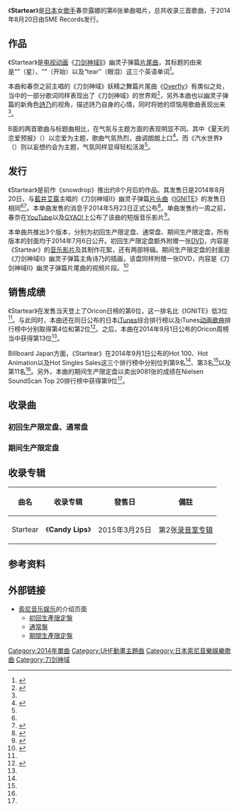 {{noteTA
|G1=SAO
}}
{{Infobox single
| Name            = Startear
| Artist          = [[春奈露娜|春奈露娜]]
| Cover           = Startear by Haruna Luna.jpg
| Album           = Candy Lips
| A-side          =
| B-side          = 夏天的恋爱预报<br />汽水世界
| Released        = 2014年8月20日
| Format          = [[单曲|单曲]]
| Recorded        =
| Genre           = [[J-POP|J-POP]]、[[动画歌曲|动画歌曲]]
| Length          = 5:02<ref name="tower">{{Cite web|url=http://tower.jp/item/tracks/3612501|script-title=ja:Startear ［CD+DVD］＜初回生産限定盤＞|publisher=[[淘儿唱片|TOWER RECORDS]]|accessdate=2014-08-19|archive-date=2014-08-19|archive-url=https://web.archive.org/web/20140819085645/http://tower.jp/item/tracks/3612501|dead-url=no}}</ref>
| Label           = [[SME_Records|SME Records]]
| Writer          = 春奈露娜（作詞）<br />Saku（作詞、作曲）
| Producer        =
| Certification   =
| Chart position  = *周榜13位{{smaller|（[[Oricon公信榜|Oricon]]）}}<ref name="oriconweek">{{Cite web|url=http://www.oricon.co.jp/prof/artist/561652/products/music/1081733/1/|script-title=ja:Startear（初回生産限定盤） | 春奈るな|publisher=Oricon|accessdate=2014-08-27|archive-date=2014-09-03|archive-url=https://web.archive.org/web/20140903135636/http://www.oricon.co.jp/prof/artist/561652/products/music/1081733/1/|dead-url=no}}</ref>
*日榜6位{{smaller|（Oricon）}}<ref name="oricondaily">{{cite web|url=http://www.tnsori.com/archives/52023089.html|script-title=ja:14/08/20(水)付オリコンシングルデイリー：ゴールデンボンバー「ローラの傷だらけ」が2日目で1位獲得！「特典なし」「イベントなし」「1種」で頂点へ|publisher=The Natsu Style|date=2014-08-21|accessdate=2016-04-18|archive-date=2016-04-28|archive-url=https://web.archive.org/web/20160428171034/http://www.tnsori.com/archives/52023089.html|dead-url=no}}</ref>
*2014年8月度月榜42位{{smaller|（Oricon）}}<ref>{{cite web|url=http://www.oricon.co.jp/rank/js/m/2014-08/more/6/|script-title=ja:2014年08月のCDシングル月間ランキング|publisher=Oricon|archiveurl=https://web.archive.org/web/20140911052721/http://www.oricon.co.jp/rank/js/m/2014-08/more/6/|archivedate=2014-09-11|accessdate=2016-04-18|dead-url=no}}</ref>
*9位{{smaller|（[[告示牌_(雜誌)|Billboard]] Japan Hot 100）}}<ref name="billboardhot100">{{Cite web|url=http://www.billboard-japan.com/charts/detail?a=hot100&year=2014&month=09&day=1|script-title=ja:Billboard Japan Hot 100 2014/09/01 付け|work=[[日本公告牌|Billboard JAPAN]]|publisher={{lang|ja|阪神コンテンツリンク}}|accessdate=2014-08-27|archive-date=2014-09-03|archive-url=https://web.archive.org/web/20140903045702/http://www.billboard-japan.com/charts/detail?a=hot100&year=2014&month=09&day=1|dead-url=no}}</ref>
*3位{{smaller|（[[Billboard_Japan_Hot_Animation|Billboard Japan Hot Animation]]）}}<ref name="billboardanime">{{Cite web|url=http://www.billboard-japan.com/charts/detail?a=anime&year=2014&month=09&day=1|script-title=ja:Billboard Japan Hot Animation 2014/09/01 付け|work=Billboard JAPAN|publisher={{lang|ja|阪神コンテンツリンク}}|accessdate=2014-08-27|archive-date=2014-09-03|archive-url=https://web.archive.org/web/20140903045708/http://www.billboard-japan.com/charts/detail?a=anime&year=2014&month=09&day=1|dead-url=no}}</ref>
*11位{{smaller|（Billboard Japan Hot Singles Sales）}}<ref name="billboardhotsales">{{Cite web|url=http://www.billboard-japan.com/charts/detail?a=sales&year=2014&month=09&day=1|script-title=ja:Billboard Japan Hot Singles Sales 2014/09/01 付け|work=Billboard JAPAN|publisher={{lang|ja|阪神コンテンツリンク}}|accessdate=2014-08-27|archive-date=2014-09-03|archive-url=https://web.archive.org/web/20140903045558/http://www.billboard-japan.com/charts/detail?a=sales&year=2014&month=09&day=1|dead-url=no}}</ref>
*9位{{smaller|（{{link-en|Nielsen SoundScan|Nielsen SoundScan Top 20}}）（期间生产限定盘）}}<ref name="nielsen">{{Cite web|url=http://www.phileweb.com/ranking/cd-top20/1862.html|script-title=ja:週間 CDソフト TOP20 シングル ランキング TOP20 2014年8月18日〜2014年8月24日 調査分|work=Phile-web|publisher=音元出版|accessdate=2014-08-27|archive-date=2014年9月3日|archive-url=https://web.archive.org/web/20140903082103/http://www.phileweb.com/ranking/cd-top20/1862.html|dead-url=no}}</ref>
*周榜登场次数10次{{smaller|（Oricon）}}<ref name="oriconweek"/>
| Last single     = snowdrop<br />（2013年）
| This single     = '''Startear'''<br />（2014年）
| Next single     = {{lang|ja|君色シグナル}}<br />（2015年）
| Misc = {{External music video|{{YouTube|FwUC1dOEJ-Y|{{lang|ja|春奈るな}}　『Startear MV(short ver.)』 }}}}
{{Extra track listing
| Album = Candy Lips
| Type = studio
| prev_track = {{lang|ja|みんな絶対キミが好き}}
| prev_no = 3
| this_track = '''Startear'''
| track_no = 4
| next_track = DESSERT
| next_no = 5
}}}}
《'''Startear'''》是[[日本|日本]]女[[歌手|歌手]]春奈露娜的第6张单曲唱片，总共收录三首歌曲，于2014年8月20日由SME Records发行。

== 作品 ==
《Startear》是[[电视动画|电视动画]]《[[刀劍神域_(動畫)|刀剑神域II]]》幽灵子弹篇[[片尾曲|片尾曲]]，其标题的由来是“{{lang|en|Star}}”（星）、“{{lang|en|Start}}”（开始）以及“tear”（眼泪）这三个英语单词<ref name="anican">{{cite interview|subject={{lang|ja|春奈るな}}|url=http://anican.jp/interview/%E6%98%A5%E5%A5%88%E3%82%8B%E3%81%AA%E3%80%8Cstartear%E3%80%8D%E3%82%A4%E3%83%B3%E3%82%BF%E3%83%93%E3%83%A5%E3%83%BC/|script-title=ja:春奈るな「Startear」インタビュー|program={{lang|ja|アニカンジェイピー}}|accessdate=2016-04-20|archiveurl=https://web.archive.org/web/20160426215409/http://anican.jp/interview/%E6%98%A5%E5%A5%88%E3%82%8B%E3%81%AA%E3%80%8Cstartear%E3%80%8D%E3%82%A4%E3%83%B3%E3%82%BF%E3%83%93%E3%83%A5%E3%83%BC/|archivedate=2016-04-26|deadurl=yes}}</ref>。

本曲和春奈之前主唱的《刀剑神域》妖精之舞篇片尾曲《[[Overfly|Overfly]]》有类似之处，当中的一部分歌词同样表现出了《刀剑神域》的世界观<ref>{{cite web|url=http://animeanime.jp/article/2014/06/17/19120.html|script-title=ja:春奈るな新曲「Startear」、「ソードアート・オンラインII」EDテーマに起用|publisher={{lang|ja|アニメ！アニメ！}}|date=2014-06-17|accessdate=2016-04-20|archive-date=2015-07-11|archive-url=https://web.archive.org/web/20150711160024/http://animeanime.jp/article/2014/06/17/19120.html|dead-url=no}}</ref>，另外本曲也以幽灵子弹篇的新角色[[刀劍神域角色列表#朝田詩乃|詩乃]]的视角，描述詩乃自身的心情，同时将她的烦恼用歌曲表现出来<ref name="anican"/>。

B面的两首歌曲与标题曲相比，在气氛与主题方面的表现明显不同。其中《夏天的恋爱预报》（{{lang|ja|夏の恋予報}}）以恋爱为主题，歌曲气氛热烈，曲调朗朗上口<ref>{{Cite journal|journal={{lang|ja|リスアニ!}}|script-title=ja:EDテーマ「Starter」 春奈るな INTERVIEW|volume=Vol.18|issue=|pages=25|author=|date=2014-08-08|publisher=M-ON! Entertainment|id=ISBN 978-4-78-977215-0|ref={{SfnRef|{{lang|ja|リスアニ!}}|Vol.18}}}}</ref>。而《汽水世界》（{{lang|ja|ラムネセカイ}}）则以妄想约会为主题，气氛同样显得轻松活泼<ref name="anican"/>。

== 发行 ==
《Startear》是前作《snowdrop》推出约8个月后的作品。其发售日是2014年8月20日，与[[藍井艾露|藍井艾露]]主唱的《刀剑神域II》幽灵子弹篇[[片头曲|片头曲]]《[[IGNITE|IGNITE]]》的发售日相同<ref name="lisani20140820"/><ref>{{cite web|url=http://www.animate.tv/news/details.php?id=1403849463|script-title=ja:藍井エイルさん＆春奈るなさん熱唱で、観客800人が大熱狂！　「SAOII放送開始記念スペシャルライブ」より、公式レポートをお届け！|publisher={{lang|ja|アニメイトTV！}}|date=2014-06-27|accessdate=2016-04-19|archive-date=2014-09-02|archive-url=https://web.archive.org/web/20140902091506/http://www.animate.tv/news/details.php?id=1403849463|dead-url=no}}</ref>。本单曲发售的消息于2014年5月23日正式公布<ref>{{cite web|url=http://animeanime.jp/article/2014/05/23/18789.html|script-title=ja:「ソードアート・オンラインII」OP：藍井エイル＆ED：春奈るな　8月20日同時リリース|publisher={{lang|ja|アニメ！アニメ！}}|date=2014-05-23|accessdate=2016-04-19|archive-date=2016-09-15|archive-url=https://web.archive.org/web/20160915154419/http://animeanime.jp/article/2014/05/23/18789.html|dead-url=no}}</ref>。单曲发售约一周之前，春奈在[[YouTube|YouTube]]以及[[GYAO!|GYAO!]]上公布了该曲的短版音乐影片<ref>{{cite web|url=http://natalie.mu/music/news/123653|script-title=ja:藍井&春奈「SAO II」主題歌PVをともに公開|publisher=natalie|date=2014-08-14|accessdate=2016-04-19|archive-date=2016-04-27|archive-url=https://web.archive.org/web/20160427141139/http://natalie.mu/music/news/123653|dead-url=no}}</ref>。

本单曲共推出3个版本，分别为初回生产限定盘、通常盘、期间生产限定盘，所有版本的封面均于2014年7月6日公开。初回生产限定盘额外附赠一张[[DVD|DVD]]，内容是《Startear》的[[音乐影片|音乐影片]]及其制作花絮，还有两部特辑。期间生产限定盘的封面是《刀剑神域II》幽灵子弹篇主角诗乃的插画，该盘同样附赠一张DVD，内容是《刀剑神域II》幽灵子弹篇片尾曲的视频片段。<ref name="sonymusic">{{cite web|url=http://www.sonymusic.co.jp/artist/Lunaharuna/info/441872|script-title=ja:春奈るな「Startear」の詳細を発表！ SAOⅡ描き下ろしジャケットも初公開!!|publisher=Sony Music|date=2014-07-06|accessdate=2016-04-19|archivedate=2014-10-11|archiveurl=https://web.archive.org/web/20141011013254/http://www.sonymusic.co.jp/artist/Lunaharuna/info/441872|deadurl=no}}</ref>

== 销售成绩 ==
《Startear》在发售当天登上了Oricon日榜的第6位，这一排名比《IGNITE》低3位<ref name="oricondaily"/>。与此同时，本曲还在同日公布的日本[[iTunes|iTunes]]综合排行榜以及iTunes[[动画歌曲|动画歌曲]]排行榜中分别取得第4位和第2位<ref name="lisani20140820">{{Cite web|url=http://www.lisani.jp/news/id98583|script-title=ja:本日発売！藍井エイル、春奈るなの『ソードアート・オンラインⅡ』主題歌が、それぞれ各音楽チャートを席巻中！|publisher={{lang|ja|リスアニ！}}WEB|date=2014-08-20|accessdate=2014-08-27|deadurl=yes|archiveurl=https://archive.is/20140827080745/http://www.lisani.jp/news/id98583|archivedate=2014-08-27}}</ref>。之后，本曲在2014年9月1日公布的Oricon周榜当中获得第13位<ref name="oriconweek"/>。

Billboard Japan方面，《Startear》在2014年9月1日公布的Hot 100、Hot Animation以及Hot Singles Sales这三个排行榜中分别位列第9名<ref name="billboardhot100"/>、第3名<ref name="billboardanime"/>以及第11名<ref name="billboardhotsales"/>。另外，本曲的期间生产限定盘以卖出9081张的成绩在Nielsen SoundScan Top 20排行榜中获得第9位<ref name="nielsen"/>。

== 收录曲 ==
=== 初回生产限定盘、通常盘 ===
{{tracklist
| collapsed       = 
| headline        = CD单曲<ref name="tower" /><ref name="sonymusic"/>
| extra_column    = 编曲
| total_length    = 18:27

| all_writing     =
| all_lyrics      =

| all_music       = 
| all_arrangements =

| title1          = Startear
| note1           = 
| writer1         = 
| lyrics1         = 春奈露娜、Saku
| music1          = Saku
| extra1          = Saku
| length1         = 5:02

| title2          = 夏天的恋爱预报（{{lang|ja|夏の恋予報}}）
| note2           = 
| writer2         = 
| lyrics2         = 時森和之
| music2          = 時森和之
| extra2          = 安永龙平
| length2         = 4:21

| title3          = 汽水世界（{{lang|ja|ラムネセカイ}}）
| note3           = 
| writer3         =  
| lyrics3         = 大桥莉子
| music3          = 大桥莉子
| extra3          = 铃木裕明
| length3         = 4:04

| title4          = Startear -Instrumental-
| note4           = 
| writer4         = 
| lyrics4         = 
| music4          = 
| extra4          = 
| length4         = 4:58
}}
{{tracklist
| collapsed       = 
| headline        = DVD（初回生产限定盘）
| extra_column    =
| total_length    =

| title1          = Startear
| note1           = Music Video
| length1         = 5:09

| title2          = Startear
| note2           = Music Video Making Movie
| length2         = 4:25

| title3          = Document of AnimeNEXT 2014 in New Jersey & New York, USA(2014.3.5〜3.9)
| note3           = 
| length3         = 9:57

| title4          = Lis Ani! TV
| note4           = 春奈露娜×藍井艾露特集/巨大迷路編 -Luna ver.-
| length4         = 7:28
}}

=== 期间生产限定盘 ===
{{tracklist
| collapsed       = 
| headline        = CD单曲<ref name="sonymusic"/><ref>{{Cite web|url=http://tower.jp/item/tracks/3612503|script-title=ja:Startear ［CD+DVD］＜期間生産限定盤＞|publisher=TOWER RECORDS|accessdate=2014-08-19|archive-date=2016-03-05|archive-url=https://web.archive.org/web/20160305072621/http://tower.jp/item/tracks/3612503|dead-url=no}}</ref>
| extra_column    = 編曲
| total_length    = 14:58

| all_writing     =
| all_lyrics      =

| all_music       = 
| all_arrangements =

| title1          = Startear
| note1           = 
| writer1         = 
| lyrics1         = 春奈露娜、Saku
| music1          = Saku
| extra1          = Saku
| length1         = 5:02

| title2          = 夏天的恋爱预报（{{lang|ja|夏の恋予報}}）
| note2           = 
| writer2         =
| lyrics2         = 時森和之
| music2          = 時森和之
| extra2          = 安永龍平
| length2         = 4:21

| title3          = 汽水世界（{{lang|ja|ラムネセカイ}}）
| note3           = 
| writer3         = 
| lyrics3         = 大橋莉子
| music3          = 大橋莉子
| extra3          = 铃木裕明
| length3         = 4:04

| title4          = Startear -TV size ver.-
| note4           = 
| writer4         = 
| lyrics4         = 
| music4          = 
| extra4          = 
| length4         = 1:29
}}
{{tracklist
| collapsed       = 
| headline        = DVD
| extra_column    =
| total_length    =

| title1          = 电视动画《刀剑神域II》Non credit ED录像（{{lang|ja|TVアニメ『ソードアート・オンラインII』ノンクレジットエンディング映像}}）
| note1           = 
| length1         = 1:32
}}

== 收录专辑 ==
{| class="wikitable"
! 曲名 !! 收录专辑 !! 發售日 !! 備註 
|-
| Startear || 《'''Candy Lips'''》 || 2015年3月25日 || 第2张[[录音室专辑|录音室专辑]]
|}

== 参考资料 ==
{{Reflist|2}}

== 外部链接 ==
* [[索尼音乐娱乐|索尼音乐娱乐]]的介绍页面
** [http://www.sonymusic.co.jp/artist/Lunaharuna/discography/SECL-1557 初回生產限定盤]{{Wayback|url=http://www.sonymusic.co.jp/artist/Lunaharuna/discography/SECL-1557 |date=20160513192645 }}
** [http://www.sonymusic.co.jp/artist/Lunaharuna/discography/SECL-1559 通常盤]{{Wayback|url=http://www.sonymusic.co.jp/artist/Lunaharuna/discography/SECL-1559 |date=20160513180917 }}
** [http://www.sonymusic.co.jp/artist/Lunaharuna/discography/SECL-1560 期間生產限定盤]{{Wayback|url=http://www.sonymusic.co.jp/artist/Lunaharuna/discography/SECL-1560 |date=20160513211309 }}

{{刀剑神域}}

[[Category:2014年單曲|Category:2014年單曲]]
[[Category:UHF動畫主題曲|Category:UHF動畫主題曲]]
[[Category:日本索尼音樂娛樂歌曲|Category:日本索尼音樂娛樂歌曲]]
[[Category:刀剑神域|Category:刀剑神域]]